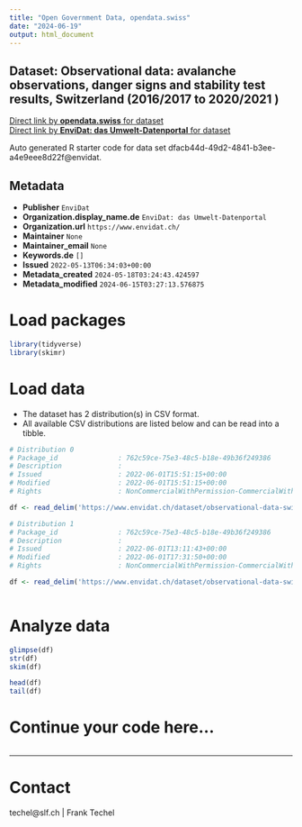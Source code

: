 ```yaml
---
title: "Open Government Data, opendata.swiss"
date: "2024-06-19"
output: html_document
---
```


## Dataset: Observational data: avalanche observations, danger signs and stability test results, Switzerland (2016/2017 to 2020/2021 )



[Direct link by **opendata.swiss** for dataset](https://opendata.swiss/de/dataset/observational-data-avalanche-observations-danger-signs-and-stability-test-results-swi-2020-2021)<br>
[Direct link by **EnviDat: das Umwelt-Datenportal** for dataset](https://www.envidat.ch/#/metadata/observational-data-switzerland-2016-2021)

Auto generated R starter code for data set dfacb44d-49d2-4841-b3ee-a4e9eee8d22f@envidat.

## Metadata

- **Publisher** `EnviDat`
- **Organization.display_name.de** `EnviDat: das Umwelt-Datenportal`
- **Organization.url** `https://www.envidat.ch/`
- **Maintainer** `None`
- **Maintainer_email** `None`
- **Keywords.de** `[]`
- **Issued** `2022-05-13T06:34:03+00:00`
- **Metadata_created** `2024-05-18T03:24:43.424597`
- **Metadata_modified** `2024-06-15T03:27:13.576875`


# Load packages

```r

library(tidyverse)
library(skimr)

```

# Load data

-   The dataset has 2 distribution(s) in CSV format.
-   All available CSV distributions are listed below and can be read into a tibble.

```r

# Distribution 0
# Package_id               : 762c59ce-75e3-48c5-b18e-49b36f249386
# Description              : 
# Issued                   : 2022-06-01T15:51:15+00:00
# Modified                 : 2022-06-01T15:51:15+00:00
# Rights                   : NonCommercialWithPermission-CommercialWithPermission-ReferenceRequired

df <- read_delim('https://www.envidat.ch/dataset/observational-data-switzerland-2016-2021/resource/ff4243d8-5462-4c4b-b45a-db5c78b7a762')

# Distribution 1
# Package_id               : 762c59ce-75e3-48c5-b18e-49b36f249386
# Description              : 
# Issued                   : 2022-06-01T13:11:43+00:00
# Modified                 : 2022-06-01T17:31:50+00:00
# Rights                   : NonCommercialWithPermission-CommercialWithPermission-ReferenceRequired

df <- read_delim('https://www.envidat.ch/dataset/observational-data-switzerland-2016-2021/resource/5fee4967-1a72-4ef1-be4a-cfdbe9184802')



```

# Analyze data

```r

glimpse(df)
str(df)
skim(df)

head(df)
tail(df)

```

# Continue your code here...

```r

```

------------------------------------------------------------------------

# Contact

techel@slf.ch | Frank Techel

